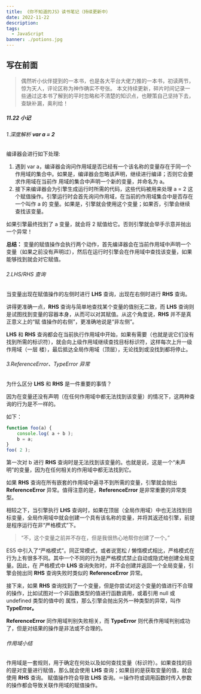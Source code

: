```yaml
---
title: 《你不知道的JS》读书笔记（持续更新中）
date: 2022-11-22
description: 
tags:
  - JavaScript
banner: ./potions.jpg
---
```


## 写在前面
> 偶然听小伙伴提到的一本书，也是各大平台大佬力推的一本书，初读两节，惊为天人，评论区称为神作确实不夸张。
本文持续更新，碎片时间记录一些通过这本书了解到的平时忽略和不清楚的知识点，也鞭策自己坚持下去，查缺补漏，奥利给！

##### 11.22 小记

###### 1.深度解析 **var a = 2**
编译器会进行如下处理:

1. 遇到 var a，编译器会询问作用域是否已经有一个该名称的变量存在于同一个作用域的集合中。如果是，编译器会忽略该声明，继续进行编译；否则它会要求作用域在当前作
用域的集合中声明一个新的变量，并命名为 a。
2. 接下来编译器会为引擎生成运行时所需的代码，这些代码被用来处理 a = 2 这个赋值操作。引擎运行时会首先询问作用域，在当前的作用域集合中是否存在一个叫作 a 的
变量。如果是，引擎就会使用这个变量；如果否，引擎会继续查找该变量。

如果引擎最终找到了 a 变量，就会将 2 赋值给它。否则引擎就会举手示意并抛出一个异常！

**总结：** 变量的赋值操作会执行两个动作，首先编译器会在当前作用域中声明一个变量（如果之前没有声明过），然后在运行时引擎会在作用域中查找该变量，如果能够找到就会对它赋值。

###### 2.LHS/RHS 查询

当变量出现在赋值操作的左侧时进行 **LHS** 查询，出现在右侧时进行 **RHS** 查询。

讲得更准确一点，**RHS** 查询与简单地查找某个变量的值别无二致，而 **LHS** 查询则是试图找到变量的容器本身，从而可以对其赋值。从这个角度说，**RHS** 并不是真正意义上的“赋
值操作的右侧”，更准确地说是“非左侧”。

**LHS** 和 **RHS** 查询都会在当前执行作用域中开始，如果有需要（也就是说它们没有找到所需的标识符），就会向上级作用域继续查找目标标识符，这样每次上升一级作用域（一层
楼），最后抵达全局作用域（顶层），无论找到或没找到都将停止。


###### 3.ReferenceError、TypeError 异常

为什么区分 **LHS** 和 **RHS** 是一件重要的事情？

因为在变量还没有声明（在任何作用域中都无法找到该变量）的情况下，这两种查询的行为是不一样的。

如下：
```js
function foo(a) {
    console.log( a + b );
    b = a;
}
foo( 2 );
```

第一次对 b 进行 **RHS** 查询时是无法找到该变量的。也就是说，这是一个“未声明”的变量，因为在任何相关的作用域中都无法找到它。

如果 **RHS** 查询在所有嵌套的作用域中遍寻不到所需的变量，引擎就会抛出 **ReferenceError** 异常。值得注意的是，**ReferenceError** 是非常重要的异常类型。

相较之下，当引擎执行 **LHS** 查询时，如果在顶层（全局作用域）中也无法找到目标变量，全局作用域中就会创建一个具有该名称的变量，并将其返还给引擎，前提是程序运行在非“严格模式”下。

> “不，这个变量之前并不存在，但是我很热心地帮你创建了一个。”

ES5 中引入了“严格模式”。同正常模式，或者说宽松 / 懒惰模式相比，严格模式在行为上有很多不同。其中一个不同的行为是严格模式禁止自动或隐式地创建全局变量。因此，在
严格模式中 **LHS** 查询失败时，并不会创建并返回一个全局变量，引擎会抛出同 **RHS** 查询失败时类似的 **ReferenceError** 异常。

接下来，如果 **RHS** 查询找到了一个变量，但是你尝试对这个变量的值进行不合理的操作，比如试图对一个非函数类型的值进行函数调用，或着引用 null 或 undefined 类型的值中的
属性，那么引擎会抛出另外一种类型的异常，叫作 **TypeError。**

**ReferenceError** 同作用域判别失败相关，而 **TypeError** 则代表作用域判别成功了，但是对结果的操作是非法或不合理的。

###### 作用域小结

作用域是一套规则，用于确定在何处以及如何查找变量（标识符）。如果查找的目的是对变量进行赋值，那么就会使用 **LHS** 查询；如果目的是获取变量的值，就会使用 **RHS** 查询。
赋值操作符会导致 **LHS** 查询。＝操作符或调用函数时传入参数的操作都会导致关联作用域的赋值操作。